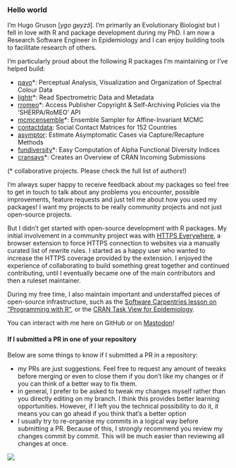 ### Hello world

I'm Hugo Gruson \[*ygo gʁyzɔ̃*\]. I'm primarily an Evolutionary Biologist but I
fell in love with R and package development during my PhD. I am now a Research
Software Engineer in Epidemiology and I can enjoy building tools to facilitate
research of others.

I'm particularly proud about the following R packages I'm maintaining or I've
helped build:

-   [pavo](https://github.com/rmaia/pavo)\*: Perceptual Analysis, Visualization
    and Organization of Spectral Colour Data
-   [lightr](https://github.com/ropensci/lightr)\*: Read Spectrometric Data and
    Metadata
-   [rromeo](https://github.com/ropensci/rromeo)\*: Access Publisher Copyright &
    Self-Archiving Policies via the 'SHERPA/RoMEO' API
-   [mcmcensemble](https://github.com/bisaloo/mcmcensemble)\*: Ensemble Sampler
    for Affine-Invariant MCMC
-   [contactdata](https://github.com/bisaloo/contactdata): Social Contact
    Matrices for 152 Countries
-   [asymptor](https://github.com/bisaloo/asymptor): Estimate Asymptomatic Cases
    via Capture/Recapture Methods
-   [fundiversity](https://github.com/bisaloo/fundiversity)\*: Easy Computation
    of Alpha Functional Diversity Indices
-   [cransays](https://github.com/r-hub/cransays)\*: Creates an Overview of CRAN
    Incoming Submissions

(\* collaborative projects. Please check the full list of authors!)

I'm always super happy to receive feedback about my packages so feel free to get
in touch to talk about any problems you encounter, possible improvements,
feature requests and just tell me about how you used my packages! I want my
projects to be really community projects and not just open-source projects.

But I didn't get started with open-source development with R packages. My
initial involvement in a community project was with [HTTPS
Everywhere](https://github.com/EFForg/https-everywhere), a browser extension to
force HTTPS connection to websites via a manually curated list of rewrite rules.
I started as a happy user who wanted to increase the HTTPS coverage provided by
the extension. I enjoyed the experience of collaborating to build something
great together and continued contributing, until I eventually became one of the
main contributors and then a ruleset maintainer.

During my free time, I also maintain important and understaffed pieces of 
open-source infrastructure, such as the 
[Software Carpentries lesson on "Programming with R"](https://swcarpentry.github.io/r-novice-inflammation), 
or the [CRAN Task View for Epidemiology](https://cran.r-project.org/view=Epidemiology).

You can interact with me here on GitHub or on <a rel="me" href="https://mastodon.social/@grusonh">Mastodon</a>!

#### If I submitted a PR in one of your repository

Below are some things to know if I submitted a PR in a repository:

-   my PRs are just suggestions. Feel free to request any amount of tweaks
    before merging or even to close them if you don't like my changes or if you
    can think of a better way to fix them.
-   in general, I prefer to be asked to tweak my changes myself rather than you
    directly editing on my branch. I think this provides better learning
    opportunities. However, if I left you the technical possibility to do it, it
    means you can go ahead if you think that's a better option
-   I usually try to re-organise my commits in a logical way before submitting a
    PR. Because of this, I strongly recommend you review my changes commit by
    commit. This will be much easier than reviewing all changes at once.

![](src/hollandlake_1024x1024.jpg)
